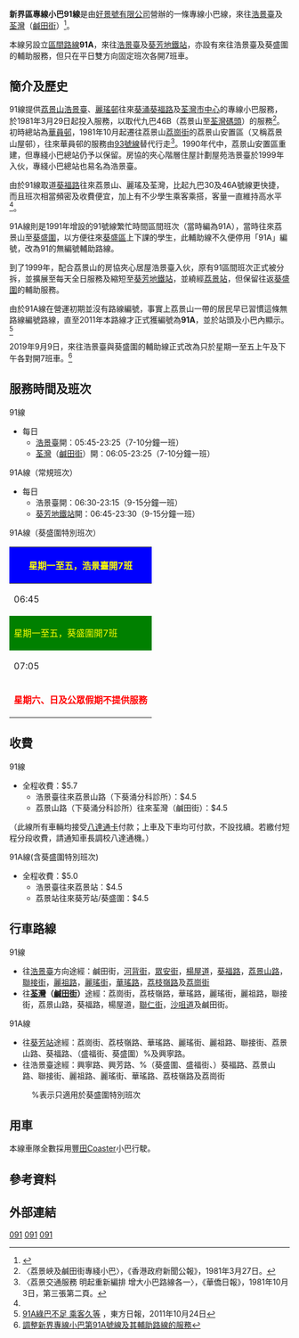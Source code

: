 {{公共汽車路線資訊
|路線名稱= 新界區專線小巴91線
|外文名稱=
|外文語言=
|代表圖像=NTMinibus91 JY2663.jpg
|代表圖像二=NTMinibus91 EX7835.jpg
|圖像說明二=本路線途經葵福路近[[葵芳（南）巴士總站|葵芳（南）巴士總站]]外之迴旋處
|經營者=好景號
|路線用車=[[豐田Coaster|豐田Coaster]]
|起點站= [[浩景臺|浩景臺]]
|途經地點= [[麗瑤邨|麗瑤邨]]及[[葵福路|葵福路]]
|去程途經地點=
|回程途經地點=
|終點站=[[荃灣|荃灣]]（[[鹹田街|鹹田街]]）
|路線性質=
|全程行駛里程=5.5公里
|單程行駛里程=
|全程行車時間=
|單程行車時間=
|服務時間=
|起點站服務時間=0545-2325
|終點站服務時間=0605-2325
|班次頻率= 7-10分
|全程收費= $5.7
|分段收費站點=
|去程分段收費站點=浩景臺往來[[下葵涌分科診所|下葵涌分科診所]]：$4.5
|回程分段收費站點=下葵涌分科診所往來荃灣：$4.5
|服務時間以外替代路線= 
|主要競爭交通=[[九龍巴士30線|九龍巴士30線]]<BR>[[新界區專線小巴90M線|新界區專線小巴90M線]]<BR>[[新界區專線小巴93線|新界區專線小巴93線]]<BR>[[新界區專線小巴93A線|新界區專線小巴93A線]]
|備註=
|走線圖=NTMinibus91RtMap.png
}}
{{公共汽車路線資訊
|路線名稱= 新界區專線小巴91A線
|外文名稱=
|外文語言=
|代表圖像=NTMinibus91A JF1316 2019.jpg
|圖像說明=本路線途經[[葵福路|葵福路]]近[[葵芳（南）巴士總站|葵芳（南）巴士總站]]外之迴旋處
|代表圖像二=NTMinibus91A JL7796.jpg
|圖像說明二=本路線途經葵福路近葵芳（南）巴士總站外之迴旋處
|經營者=好景號
|路線用車=[[豐田Coaster|豐田Coaster]]
|起點站= [[浩景臺|浩景臺]]
|途經地點= [[麗瑤邨|麗瑤邨]]
|去程途經地點=
|回程途經地點=
|終點站=[[葵芳站|葵芳站]]（[[新都會廣場|新都會廣場]]）
|路線性質=
|全程行駛里程=5.1公里
|單程行駛里程=
|全程行車時間=
|單程行車時間=
|服務時間=
|起點站服務時間=06:30-23:15
|終點站服務時間=06:45-23:30
|班次頻率= 9-15分
|全程收費= $5
|分段收費站點=
|去程分段收費站點=浩景臺往來荔景站：$4.5
|回程分段收費站點=荔景站往來葵芳站：$4.5
|服務時間以外替代路線= 
|主要競爭交通=[[九龍巴士30線|九龍巴士30線]]<BR>[[新界區專線小巴46M線|新界區專線小巴46M線]]<BR>[[新界區專線小巴90M線|新界區專線小巴90M線]]<BR>[[新界區專線小巴91線|新界區專線小巴91線]]
|備註=
|走線圖=GN91ARtMap.png
}}

'''新界區專線小巴91線'''是由[[好景專線小巴|好景號有限公司]]營辦的一條專線小巴線，來往[[浩景臺|浩景臺]]及[[荃灣|荃灣]]（[[鹹田街|鹹田街]]）<ref name="681巴士總站">{{cite web|title= 681巴士總站|url= http://www.681busterminal.com/version2/index.php?fi=a201&id=356|access-date= 2010-08-05|archive-date= 2019-08-12|archive-url= https://web.archive.org/web/20190812054424/http://www.681busterminal.com/version2/index.php?fi=a201&id=356|dead-url= no}}</ref>。

本線另設立[[區間車_(公共汽車)|區間路線]]'''91A'''，來往[[浩景臺|浩景臺]]及[[葵芳站|葵芳地鐵站]]，亦設有來往浩景臺及葵盛圍的輔助服務，但只在平日雙方向固定班次各開7班車。

==簡介及歷史==
91線提供[[荔景山|荔景山]][[浩景臺|浩景臺]]、[[麗瑤邨|麗瑤邨]]往來[[葵涌|葵涌]][[葵福路|葵福路]]及[[荃灣市中心|荃灣市中心]]的專線小巴服務，於1981年3月29日起投入服務，以取代九巴46B（荔景山至[[荃灣碼頭|荃灣碼頭]]）的服務<ref>〈荔景峽及鹹田街專綫小巴〉，《香港政府新聞公報》，1981年3月27日。</ref>。初時總站為[[華員邨|華員邨]]，1981年10月起遷往荔景山[[荔崗街|荔崗街]]的荔景山安置區（又稱荔景山屋邨），往來華員邨的服務由[[新界區專線小巴93線|93號線]]替代行走<ref>〈荔景交通服務 明起重新編排 增大小巴路線各一〉，《華僑日報》，1981年10月3日，第三張第二頁。</ref>。1990年代中，荔景山安置區重建，但專綫小巴總站仍予以保留。房協的夾心階層住屋計劃屋苑浩景臺於1999年入伙，專綫小巴總站也易名為浩景臺。

由於91線取道[[葵福路|葵福路]]往來荔景山、麗瑤及荃灣，比起九巴30及46A號線更快捷，而且班次相當頻密及收費便宜，加上有不少學生乘客乘搭，客量一直維持高水平<ref name="681巴士總站"/>。

91A線則是1991年增設的91號線繁忙時間區間班次（當時編為91A），當時往來荔景山至[[葵盛圍|葵盛圍]]，以方便往來[[葵盛區|葵盛區]]上下課的學生，此輔助線不久便停用「91A」編號，改為91的無編號輔助路線。

到了1999年，配合荔景山的房協夾心居屋浩景臺入伙，原有91區間班次正式被分拆，並擴展至每天全日服務及縮短至[[葵芳站|葵芳地鐵站]]，並繞經[[荔景站|荔景站]]，但保留往返[[葵盛圍|葵盛圍]]的輔助服務。

由於91A線在營運初期並沒有路線編號，事實上荔景山一帶的居民早已習慣這條無路線編號路線，直至2011年本路線才正式獲編號為'''91A'''，並於站頭及小巴內顯示。<ref>[http://orientaldaily.on.cc/cnt/news/20111024/00196_004.html 91A綠巴不足 乘客久等] {{Wayback|url=http://orientaldaily.on.cc/cnt/news/20111024/00196_004.html |date=20191106143728 }}，東方日報，2011年10月24日</ref>

2019年9月9日，來往浩景臺與葵盛圍的輔助線正式改為只於星期一至五上午及下午各對開7班車。<ref>[https://www.td.gov.hk/tc/traffic_notices/index_id_56371.html 調整新界專線小巴第91A號線及其輔助路線的服務]</ref>

==服務時間及班次==
;91線
*每日
**[[浩景臺|浩景臺]]開：05:45-23:25（7-10分鐘一班）
**[[荃灣|荃灣]]（[[鹹田街|鹹田街]]）開：06:05-23:25（7-10分鐘一班）
;91A線（常規班次）
*每日
**浩景臺開：06:30-23:15（9-15分鐘一班）
**[[葵芳站|葵芳地鐵站]]開：06:45-23:30（9-15分鐘一班）
;91A線（葵盛圍特別班次）
{|class="wikitable" style="text-align: center"
!colspan=7 style="background:Blue; color:Yellow;"|星期一至五，浩景臺開7班
|-
|06:45||07:00||07:25||07:40||14:35||15:35||16:35
|-
!colspan=7 style="background:Green; color:Yellow;"|星期一至五，葵盛圍開7班
|-
|07:05||07:20||07:45||08:00||15:00||16:00||17:00
|-
|colspan=7|<span style="color:Red;">'''星期六、日及公眾假期不提供服務'''</span>
|}

==收費==
;91線
*全程收費：$5.7
**浩景臺往來荔景山路（下葵涌分科診所）：$4.5
**荔景山路（下葵涌分科診所）往來荃灣（鹹田街）：$4.5
（此線所有車輛均接受[[八達通卡|八達通卡]]付款；上車及下車均可付款，不設找續。若繳付短程分段收費，請通知車長調校八達通機。）
;91A線(含葵盛圍特別班次)
*全程收費：$5.0
**浩景臺往來荔景站：$4.5
**荔景站往來葵芳站/葵盛圍：$4.5

==行車路線==
;91線
*往[[浩景臺|浩景臺]]方向途經：鹹田街，[[河背街|河背街]]，[[眾安街|眾安街]]，[[楊屋道|楊屋道]]，[[葵福路|葵福路]]，[[荔景山路|荔景山路]]，[[聯接街|聯接街]]，[[麗祖路|麗祖路]]，[[麗瑤街|麗瑤街]]，[[華瑤路|華瑤路]]，[[荔枝嶺路|荔枝嶺路]]及[[荔崗街|荔崗街]]
*往'''[[荃灣|荃灣]]（[[鹹田街|鹹田街]]）'''途經：荔崗街，荔枝嶺路，華瑤路，麗瑤街，麗祖路，聯接街，荔景山路，葵福路，楊屋道，[[聯仁街|聯仁街]]，[[沙咀道|沙咀道]]及鹹田街。
;91A線
*往[[葵芳站|葵芳站]]途經：荔崗街、荔枝嶺路、華瑤路、麗瑤街、麗祖路、聯接街、荔景山路、葵福路、（盛福街、葵盛圍）%及興寧路。
*往浩景臺途經：興寧路、興芳路、%（葵盛圍、盛福街、）葵福路、荔景山路、聯接街、麗祖路、麗瑤街、華瑤路、荔枝嶺路及荔崗街
:%表示只適用於葵盛圍特別班次

==用車==
本線車隊全數採用[[豐田Coaster|豐田Coaster]]小巴行駛。

==參考資料==
{{reflist}}

==外部連結==
{{荃湾区小巴路线列表}}
{{葵青区小巴路线列表}}

[[Category:新界區小巴路線|091]]
[[Category:荃灣區小巴路線|091]]
[[Category:葵青區小巴路線|091]]